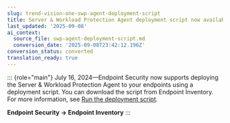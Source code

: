 ```yaml
---
slug: trend-vision-one-swp-agent-deployment-script
title: Server & Workload Protection Agent deployment script now available
last_updated: '2025-09-08'
ai_context:
  source_file: swp-agent-deployment-script.md
  conversion_date: '2025-09-08T23:42:12.196Z'
conversion_status: converted
translation_ready: true
---
```


::: {role="main"}
July 16, 2024—Endpoint Security now supports deploying the Server & Workload Protection Agent to your endpoints using a deployment script. You can download the script from Endpoint Inventory. For more information, see [Run the deployment script](using-endpoint-deployment-script.mdx).

**Endpoint Security → Endpoint Inventory**
:::
